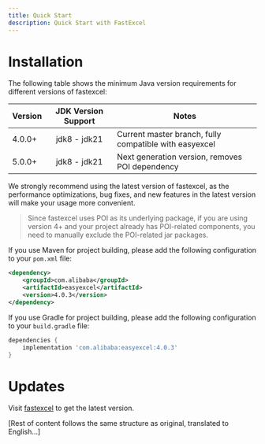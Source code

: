 ```yaml
---
title: Quick Start
description: Quick Start with FastExcel
---
```


# Installation

The following table shows the minimum Java version requirements for different versions of fastexcel:

| Version | JDK Version Support | Notes                                        |
|---------|:------------------:|----------------------------------------------|
| 4.0.0+  | jdk8 - jdk21      | Current master branch, fully compatible with easyexcel |
| 5.0.0+  | jdk8 - jdk21      | Next generation version, removes POI dependency |

We strongly recommend using the latest version of fastexcel, as the performance optimizations, bug fixes, and new features in the latest version will make your usage more convenient.

> Since fastexcel uses POI as its underlying package, if you are using version 4+ and your project already has POI-related components, you need to manually exclude the POI-related jar packages.

If you use Maven for project building, please add the following configuration to your `pom.xml` file:
```xml
<dependency>
    <groupId>com.alibaba</groupId>
    <artifactId>easyexcel</artifactId>
    <version>4.0.3</version>
</dependency>
```

If you use Gradle for project building, please add the following configuration to your `build.gradle` file:
```gradle
dependencies {
    implementation 'com.alibaba:easyexcel:4.0.3'
}
```

# Updates

Visit [fastexcel](https://github.com/alibaba/easyexcel) to get the latest version.

[Rest of content follows the same structure as original, translated to English...] 